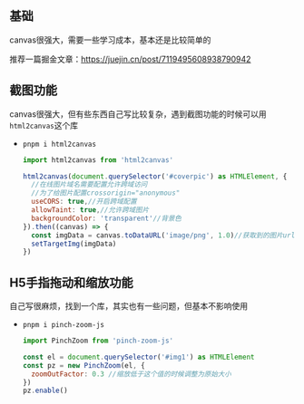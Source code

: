 ## 基础

canvas很强大，需要一些学习成本，基本还是比较简单的

推荐一篇掘金文章：https://juejin.cn/post/7119495608938790942

## 截图功能

canvas很强大，但有些东西自己写比较复杂，遇到截图功能的时候可以用`html2canvas`这个库

- `pnpm i html2canvas`

  ```js
  import html2canvas from 'html2canvas'
  
  html2canvas(document.querySelector('#coverpic') as HTMLElement, {
    //在线图片域名需要配置允许跨域访问
    //为了给图片配置crossorigin="anonymous"  
    useCORS: true,//开启跨域配置
    allowTaint: true,//允许跨域图片
    backgroundColor: 'transparent'//背景色
  }).then((canvas) => {
    const imgData = canvas.toDataURL('image/png', 1.0)//获取到的图片url
    setTargetImg(imgData)
  })
  ```

## H5手指拖动和缩放功能

自己写很麻烦，找到一个库，其实也有一些问题，但基本不影响使用

- `pnpm i pinch-zoom-js`

  ```js
  import PinchZoom from 'pinch-zoom-js'
  
  const el = document.querySelector('#img1') as HTMLElement
  const pz = new PinchZoom(el, {
    zoomOutFactor: 0.3 //缩放低于这个值的时候调整为原始大小
  })
  pz.enable()
  ```

  